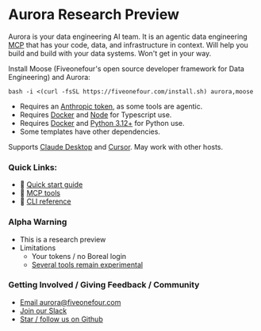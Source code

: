 
# Aurora Research Preview

Aurora is your data engineering AI team. It is an agentic data engineering [MCP](https://modelcontextprotocol.io/introduction) that has your code, data, and infrastructure in context. Will help you build and build with your data systems. Won't get in your way.

Install Moose (Fiveonefour's open source developer framework for Data Engineering) and Aurora:

```
bash -i <(curl -fsSL https://fiveonefour.com/install.sh) aurora,moose
```

- Requires an [Anthropic token](https://www.anthropic.com/), as some tools are agentic.
- Requires [Docker](https://www.docker.com/) and [Node](https://nodejs.org/en) for Typescript use.  
- Requires [Docker](https://www.docker.com/) and [Python 3.12+](https://www.python.org/downloads/) for Python use. 
- Some templates have other dependencies. 

Supports [Claude Desktop](https://claude.ai/download) and [Cursor](https://www.cursor.com/). May work with other hosts.

### Quick Links:

- 🔗 [Quick start guide](https://docs.fiveonefour.com/aurora/quickstart)
- 🔗 [MCP tools](https://docs.fiveonefour.com/aurora/tool-reference)
- 🔗 [CLI reference](https://docs.fiveonefour.com/aurora/cli-reference)

### Alpha Warning

- This is a research preview
- Limitations
    - Your tokens / no Boreal login
    - [Several tools remain experimental](https://docs.fiveonefour.com/aurora/tool-reference#experimental-tools)

### Getting Involved / Giving Feedback / Community

- [Email aurora@fiveonefour.com](mailto:aurora@fiveonefour.com)
- [Join our Slack](https://join.slack.com/t/moose-community/shared_invite/zt-2fjh5n3wz-cnOmM9Xe9DYAgQrNu8xKxg)
- [Star / follow us on Github](https://github.com/514-labs/moose)
